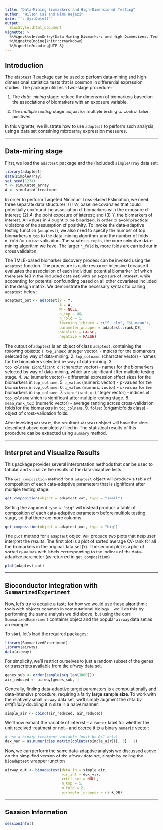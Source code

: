 ```yaml
---
title: "Data-Mining Biomarkers and High-Dimensional Testing"
author: "Wilson Cai and Nima Hejazi"
date: "`r Sys.Date()`"
output:
  BiocStyle::html_document
vignette: >
  %\VignetteIndexEntry{Data-Mining Biomarkers and High-Dimensional Testing}
  %\VignetteEngine{knitr::rmarkdown}
  %\VignetteEncoding{UTF-8}
---
```


## Introduction

The `adaptest` R package can be used to perform data-mining and high-dimensional
statistical tests that is common in differential expression studies. The package
utilizes a two-stage procedure:

1. The _data-mining_ stage: reduce the dimension of biomarkers based on the
   associations of biomarkers with an exposure variable.

2. The _multiple testing_ stage: adjust for multiple testing to control false
   positives.

In this vignette, we illustrate how to use `adaptest` to perform such analysis,
using a data set containing microarray expression measures.

---

## Data-mining stage

First, we load the `adaptest` package and the (included) `simpleArray` data set:

```r
library(adaptest)
data(simpleArray)
set.seed(1234)
Y <- simulated_array
A <- simulated_treatment
```

In order to perform Targeted Minimum Loss-Based Estimation, we need three
separate data structures: (1) _W_, baseline covariates that could potentially
confound the association of biomarkers with the exposure of interest; (2) _A_,
the point exposure of interest; and (3) _Y_, the biomarkers of interest. All
values in _A_ ought to be binarized, in order to avoid practical violations of
the assumption of positivity. To invoke the data-adaptive testing function
(`adaptest`), we also need to specify the number of top biomarkers `n_top` to
the data-mining algorithm, and the number of folds `n_fold` for cross-
validation. The smaller `n_top` is, the more selective data-mining algorithm we
have. The larger `n_fold` is, more folds are carried our in cross validaiton.

The TMLE-based biomarker discovery process can be invoked using the `adaptest`
function. The procedure is quite resource-intensive because it evaluates the
association of each individual potential biomarker (of which there are 1e3 in
the included data set) with an exposure of interest, while accounting for
potential confounding based on all other covariates included in the design
matrix. We demonstrate the necessary syntax for calling `adaptest` below:

```r
adaptest_out <- adaptest(Y = Y,
                         A = A,
                         W = NULL,
                         n_top = 35,
                         n_fold = 5,
                         learning_library = c("SL.glm", "SL.mean"),
                         parameter_wrapper = adaptest::rank_DE,
                         absolute = FALSE,
                         negative = FALSE)
```

The output of `adaptest` is an object of class `adaptest`, containing the
following objects:
1. `top_index`: (integer vector) - indices for the biomarkers selected by way of
   data-mining.
2. `top_colname`: (character vector) - names for the biomarkers selected by way
   of data-mining.
3. `top_colname_significant_q`: (character vector) - names for the biomarkers
   selected by way of data-mining, which are significant after multiple testing
   stage.
4. `DE`: (numeric vector) - differential expression effect sizes for the
   biomarkers in `top_colname`.
5. `p_value`: (numeric vector) - p-values for the biomarkers in `top_colname`.
6. `q_value`: (numeric vector) - q-values for the biomarkers in `top_colname`.
7. `significant_q`: (integer vector) - indices of `top_colname` which is
   significant after multiple testing stage.
8. `mean_rank_top`: (numeric vector) - average ranking across cross-validation
   folds for the biomarkers in `top_colname`.
9. `folds`: (origami::folds class) - object of cross-validation folds.

After invoking `adaptest`, the resultant `adaptest` object will have the slots
described above completely filled in. The statistical results of this procedure
can be extracted using `summary` method.

---

## Interpret and Visualize Results

This package provides several interpretation methods that can be used to tabular
and visualize the results of the data-adaptive tests.

The `get_composition` method for a `adaptest` object will produce a table of
composition of each data-adaptive parameters that is significant after multiple
testing stage:

```r
get_composition(object = adaptest_out, type = "small")
```

Setting the argument `type = "big"` will instead produce a table of composition
of each data-adaptive parameters before multiple testing stage, so that there
are more columns

```r
get_composition(object = adaptest_out, type = "big")
```

The `plot` method for a `adaptest` object will produce two plots that help user
interpret the results. The first plot is a plot of sorted average CV-rank for
all the biomarkers in the original data set (`Y`). The second plot is a plot of
sorted q-values with labels corresponding to the indices of the data-adaptive
parameter (as returned in `get_composition`)

```r
plot(adaptest_out)
```

---

## Bioconductor Integration with `SummarizedExperiment`

Now, let's try to acquire a taste for how we would use these algorithmic tools
with objects common in computational biology -- we'll do this by performing the
same analysis we did above, but using the core `SummarizedExperiment` container
object and the popular `airway` data set as an example.

To start, let's load the required packages:

```r
library(SummarizedExperiment)
library(airway)
data(airway)
```

For simplicity, we'll restrict ourselves to just a random subset of the genes or
transcripts available from the _airway_ data set.

```r
genes_sub <- order(sample(seq_len(1000)))
air_reduced <- airway[genes_sub, ]
```

Generally, finding data-adaptive target parameters is a computationally and
data-intensive procedure, requiring a fairly __large sample size__. To work with
the relatively small `airway` data set, we'll simply augment the data by
_artificially_ doubling it in size in a naive manner:

```r
simple_air <- cbind(air_reduced, air_reduced)
```

We'll now extract the variable of interest -- a `factor` label for whether the
unit received treatment or not -- and coerce it to a binary `numeric` vector:

```r
# use a binary treatment variable (must be 0/1 only)
dex_var = as.numeric(as.matrix(colData(simple_air))[, 3] - 1)
```

Now, we can perform the same data-adaptive analysis we discussed above on this
simplified version of the _airway_ data set, simply by calling the `bioadaptest`
wrapper function:

```r
airway_out <- bioadaptest(data_in = simple_air,
                          var_int = dex_var,
                          cntrl_set = NULL,
                          n_top = 5,
                          n_fold = 2,
                          parameter_wrapper = rank_DE)
```

---

## Session Information

```r
sessionInfo()
```

